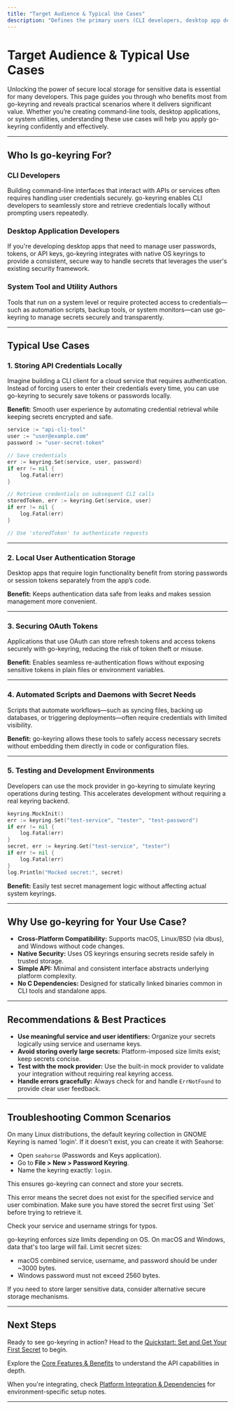 ```yaml
---
title: "Target Audience & Typical Use Cases"
description: "Defines the primary users (CLI developers, desktop app devs, system tool authors), as well as common use cases such as saving API credentials, local user auth, and secure token storage. Offers real-world inspiration for how and when to apply go-keyring."
---
```


# Target Audience & Typical Use Cases

Unlocking the power of secure local storage for sensitive data is essential for many developers. This page guides you through who benefits most from go-keyring and reveals practical scenarios where it delivers significant value. Whether you’re creating command-line tools, desktop applications, or system utilities, understanding these use cases will help you apply go-keyring confidently and effectively.

---

## Who Is go-keyring For?

### CLI Developers
Building command-line interfaces that interact with APIs or services often requires handling user credentials securely. go-keyring enables CLI developers to seamlessly store and retrieve credentials locally without prompting users repeatedly.


### Desktop Application Developers
If you're developing desktop apps that need to manage user passwords, tokens, or API keys, go-keyring integrates with native OS keyrings to provide a consistent, secure way to handle secrets that leverages the user's existing security framework.


### System Tool and Utility Authors
Tools that run on a system level or require protected access to credentials—such as automation scripts, backup tools, or system monitors—can use go-keyring to manage secrets securely and transparently.


---

## Typical Use Cases

### 1. Storing API Credentials Locally
Imagine building a CLI client for a cloud service that requires authentication. Instead of forcing users to enter their credentials every time, you can use go-keyring to securely save tokens or passwords locally.

**Benefit:** Smooth user experience by automating credential retrieval while keeping secrets encrypted and safe.

```go
service := "api-cli-tool"
user := "user@example.com"
password := "user-secret-token"

// Save credentials
err := keyring.Set(service, user, password)
if err != nil {
    log.Fatal(err)
}

// Retrieve credentials on subsequent CLI calls
storedToken, err := keyring.Get(service, user)
if err != nil {
    log.Fatal(err)
}

// Use 'storedToken' to authenticate requests
```

---

### 2. Local User Authentication Storage
Desktop apps that require login functionality benefit from storing passwords or session tokens separately from the app’s code.

**Benefit:** Keeps authentication data safe from leaks and makes session management more convenient.

---

### 3. Securing OAuth Tokens
Applications that use OAuth can store refresh tokens and access tokens securely with go-keyring, reducing the risk of token theft or misuse.

**Benefit:** Enables seamless re-authentication flows without exposing sensitive tokens in plain files or environment variables.

---

### 4. Automated Scripts and Daemons with Secret Needs
Scripts that automate workflows—such as syncing files, backing up databases, or triggering deployments—often require credentials with limited visibility.

**Benefit:** go-keyring allows these tools to safely access necessary secrets without embedding them directly in code or configuration files.

---

### 5. Testing and Development Environments
Developers can use the mock provider in go-keyring to simulate keyring operations during testing. This accelerates development without requiring a real keyring backend.

```go
keyring.MockInit()
err := keyring.Set("test-service", "tester", "test-password")
if err != nil {
    log.Fatal(err)
}
secret, err := keyring.Get("test-service", "tester")
if err != nil {
    log.Fatal(err)
}
log.Println("Mocked secret:", secret)
```

**Benefit:** Easily test secret management logic without affecting actual system keyrings.

---

## Why Use go-keyring for Your Use Case?
- **Cross-Platform Compatibility:** Supports macOS, Linux/BSD (via dbus), and Windows without code changes.
- **Native Security:** Uses OS keyrings ensuring secrets reside safely in trusted storage.
- **Simple API:** Minimal and consistent interface abstracts underlying platform complexity.
- **No C Dependencies:** Designed for statically linked binaries common in CLI tools and standalone apps.

---

## Recommendations & Best Practices

- **Use meaningful service and user identifiers:** Organize your secrets logically using service and username keys.
- **Avoid storing overly large secrets:** Platform-imposed size limits exist; keep secrets concise.
- **Test with the mock provider:** Use the built-in mock provider to validate your integration without requiring real keyring access.
- **Handle errors gracefully:** Always check for and handle `ErrNotFound` to provide clear user feedback.

---

## Troubleshooting Common Scenarios

<AccordionGroup title="Troubleshooting Common Issues">
<Accordion title="I can't find the default 'login' keyring on Linux">
On many Linux distributions, the default keyring collection in GNOME Keyring is named 'login'. If it doesn't exist, you can create it with Seahorse:

- Open `seahorse` (Passwords and Keys application).
- Go to **File > New > Password Keyring**.
- Name the keyring exactly: `login`.

This ensures go-keyring can connect and store your secrets.
</Accordion>

<Accordion title="go-keyring returns ErrNotFound when getting a secret">
This error means the secret does not exist for the specified service and user combination. Make sure you have stored the secret first using `Set` before trying to retrieve it.

Check your service and username strings for typos.
</Accordion>

<Accordion title="Data length errors when storing secrets">
go-keyring enforces size limits depending on OS. On macOS and Windows, data that's too large will fail. Limit secret sizes:

- macOS combined service, username, and password should be under ~3000 bytes.
- Windows password must not exceed 2560 bytes.

If you need to store larger sensitive data, consider alternative secure storage mechanisms.
</Accordion>
</AccordionGroup>

---

## Next Steps

Ready to see go-keyring in action? Head to the [Quickstart: Set and Get Your First Secret](/getting-started/usage-validation/quickstart-example) to begin.

Explore the [Core Features & Benefits](/overview/product-intro-core-concepts/features-and-benefits) to understand the API capabilities in depth.

When you're integrating, check [Platform Integration & Dependencies](/overview/architecture-usecases-integration/platform-integration) for environment-specific setup notes.


---